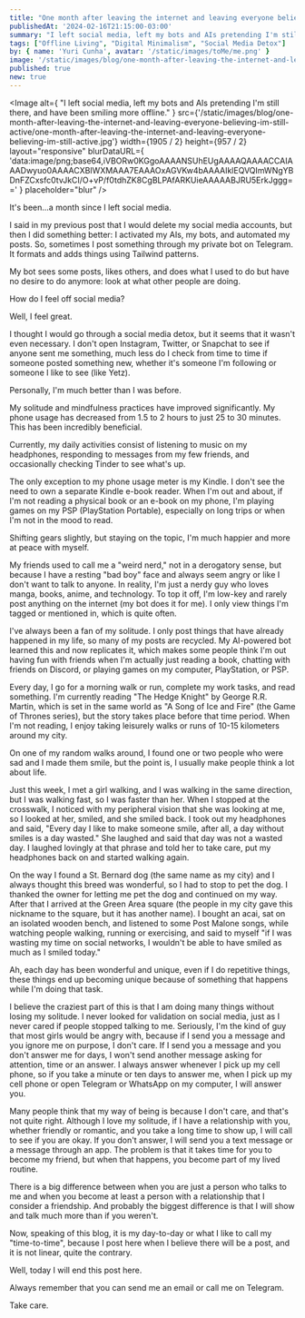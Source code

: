 ```yaml
---
title: "One month after leaving the internet and leaving everyone believing I'm still active"
publishedAt: '2024-02-16T21:15:00-03:00'
summary: "I left social media, left my bots and AIs pretending I'm still there, and have been smiling more offline."
tags: ["Offline Living", "Digital Minimalism", "Social Media Detox"]
by: { name: 'Yuri Cunha', avatar: '/static/images/toMe/me.png' }
image: '/static/images/blog/one-month-after-leaving-the-internet-and-leaving-everyone-believing-im-still-active/one-month-after-leaving-the-internet-and-leaving-everyone-believing-im-still-active.jpg'
published: true
new: true
---
```


<Image
  alt={
    "I left social media, left my bots and AIs pretending I'm still there, and have been smiling more offline."
  }
  src={'/static/images/blog/one-month-after-leaving-the-internet-and-leaving-everyone-believing-im-still-active/one-month-after-leaving-the-internet-and-leaving-everyone-believing-im-still-active.jpg'}
  width={1905 / 2}
  height={957 / 2}
  layout="responsive"
  blurDataURL={
    'data:image/png;base64,iVBORw0KGgoAAAANSUhEUgAAAAQAAAACCAIAAADwyuo0AAAACXBIWXMAAA7EAAAOxAGVKw4bAAAAIklEQVQImWNgYBDnFZCxsfc0tvJkCI/O+vP/f0tdhZK8CgBLPAfARKUieAAAAABJRU5ErkJggg=='
  }
  placeholder="blur"
/>

It's been...a month since I left social media.

I said in my previous post that I would delete my social media accounts, but then I did something better: I activated my AIs, my bots, and automated my posts. So, sometimes I post something through my private bot on Telegram. It formats and adds things using Tailwind patterns.

My bot sees some posts, likes others, and does what I used to do but have no desire to do anymore: look at what other people are doing.

How do I feel off social media?

Well, I feel great.

I thought I would go through a social media detox, but it seems that it wasn't even necessary. I don't open Instagram, Twitter, or Snapchat to see if anyone sent me something, much less do I check from time to time if someone posted something new, whether it's someone I'm following or someone I like to see (like Yetz).

Personally, I'm much better than I was before.

My solitude and mindfulness practices have improved significantly. My phone usage has decreased from 1.5 to 2 hours to just 25 to 30 minutes. This has been incredibly beneficial.

Currently, my daily activities consist of listening to music on my headphones, responding to messages from my few friends, and occasionally checking Tinder to see what's up.

The only exception to my phone usage meter is my Kindle. I don't see the need to own a separate Kindle e-book reader. When I'm out and about, if I'm not reading a physical book or an e-book on my phone, I'm playing games on my PSP (PlayStation Portable), especially on long trips or when I'm not in the mood to read.

Shifting gears slightly, but staying on the topic, I'm much happier and more at peace with myself.

My friends used to call me a "weird nerd," not in a derogatory sense, but because I have a resting "bad boy" face and always seem angry or like I don't want to talk to anyone. In reality, I'm just a nerdy guy who loves manga, books, anime, and technology. To top it off, I'm low-key and rarely post anything on the internet (my bot does it for me). I only view things I'm tagged or mentioned in, which is quite often.

I've always been a fan of my solitude. I only post things that have already happened in my life, so many of my posts are recycled. My AI-powered bot learned this and now replicates it, which makes some people think I'm out having fun with friends when I'm actually just reading a book, chatting with friends on Discord, or playing games on my computer, PlayStation, or PSP.

Every day, I go for a morning walk or run, complete my work tasks, and read something. I'm currently reading "The Hedge Knight" by George R.R. Martin, which is set in the same world as "A Song of Ice and Fire" (the Game of Thrones series), but the story takes place before that time period. When I'm not reading, I enjoy taking leisurely walks or runs of 10-15 kilometers around my city.

On one of my random walks around, I found one or two people who were sad and I made them smile, but the point is, I usually make people think a lot about life.

Just this week, I met a girl walking, and I was walking in the same direction, but I was walking fast, so I was faster than her. When I stopped at the crosswalk, I noticed with my peripheral vision that she was looking at me, so I looked at her, smiled, and she smiled back. I took out my headphones and said, "Every day I like to make someone smile, after all, a day without smiles is a day wasted." She laughed and said that day was not a wasted day. I laughed lovingly at that phrase and told her to take care, put my headphones back on and started walking again.

On the way I found a St. Bernard dog (the same name as my city) and I always thought this breed was wonderful, so I had to stop to pet the dog. I thanked the owner for letting me pet the dog and continued on my way. After that I arrived at the Green Area square (the people in my city gave this nickname to the square, but it has another name). I bought an acai, sat on an isolated wooden bench, and listened to some Post Malone songs, while watching people walking, running or exercising, and said to myself "if I was wasting my time on social networks, I wouldn't be able to have smiled as much as I smiled today."

Ah, each day has been wonderful and unique, even if I do repetitive things, these things end up becoming unique because of something that happens while I'm doing that task.

I believe the craziest part of this is that I am doing many things without losing my solitude. I never looked for validation on social media, just as I never cared if people stopped talking to me. Seriously, I'm the kind of guy that most girls would be angry with, because if I send you a message and you ignore me on purpose, I don't care. If I send you a message and you don't answer me for days, I won't send another message asking for attention, time or an answer. I always answer whenever I pick up my cell phone, so if you take a minute or ten days to answer me, when I pick up my cell phone or open Telegram or WhatsApp on my computer, I will answer you.

Many people think that my way of being is because I don't care, and that's not quite right. Although I love my solitude, if I have a relationship with you, whether friendly or romantic, and you take a long time to show up, I will call to see if you are okay. If you don't answer, I will send you a text message or a message through an app. The problem is that it takes time for you to become my friend, but when that happens, you become part of my lived routine.

There is a big difference between when you are just a person who talks to me and when you become at least a person with a relationship that I consider a friendship. And probably the biggest difference is that I will show and talk much more than if you weren't.

Now, speaking of this blog, it is my day-to-day or what I like to call my "time-to-time", because I post here when I believe there will be a post, and it is not linear, quite the contrary.

Well, today I will end this post here.

Always remember that you can send me an email or call me on Telegram.

Take care.